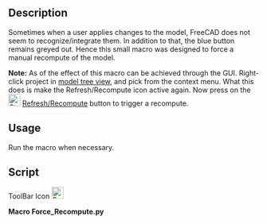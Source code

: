 <languages/>

{{Macro
|Name=Macro Force Recompute
|Icon=Force_Recompute.png
|Description=This small macro forces a manual recompute of the model.<br>Sometimes the user applies changes to the model in FreeCAD.<br>But FreeCAD does not seem to recognize them.<br>(As of {{Version|0.17}} the effect of this macro can be achieved through GUI. Right-click project in model tree view, and pick "Mark to recompute" from context menu. After that, press Recompute button.)
|Author=shoogen
|Version=1.0
|Date=2014-09-01
|FCVersion=All
|Download=[https://wiki.freecad.org/images/8/88/Force_Recompute.png ToolBar Icon]
}}

==Description==

Sometimes when a user applies changes to the model, FreeCAD does not seem to recognize/integrate them. In addition to that, the blue {{Button|[[Image:Std_Refresh.svg|24px]] [[Std_Refresh|Refresh/Recompute]]}} button remains greyed out. Hence this small macro was designed to force a manual recompute of the model.

'''Note:''' As of {{VersionPlus|0.17}} the effect of this macro can be achieved through the GUI. Right-click project in [[Tree_view|model tree view]], and pick {{KEY|Mark to recompute}} from the context menu. What this does is make the Refresh/Recompute icon active again. Now press on the [[Image:Std_Refresh.svg|24px]] [[Std_Refresh|Refresh/Recompute]] button to trigger a recompute.

==Usage==

Run the macro when necessary.

==Script==

ToolBar Icon
[[Image:Force_Recompute.png|24px]]

'''Macro Force_Recompute.py'''

{{MacroCode|code=
# -*- coding: utf-8 -*-
# Force Recompute
# macro provided by shoogen

import FreeCAD
for obj in FreeCAD.ActiveDocument.Objects:
 obj.touch()
FreeCAD.ActiveDocument.recompute()

}}
{{clear}}